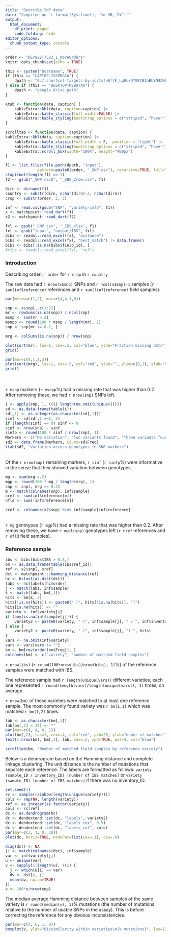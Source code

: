 ```yaml
---
title: "Describe SNP data"
date: "Compiled on `r format(Sys.time(), '%d %B, %Y')`"
output:
  html_document:
    df_print: paged
    code_folding: hide
editor_options:
  chunk_output_type: console
---
```



```r
order <- "DEra22-7523_1_moreOrders"
knitr::opts_chunk$set(echo = TRUE)

this <- system("hostname", TRUE)
if (this == "LAPTOP-IVSPBGCA") { 
	dpath <- "G:/.shortcut-targets-by-id/1mfeEftF_LgRcxOT98CBIaBbYN4ZHkBr_/share/image"
} else if (this == "DESKTOP-M2BA7AA") {
	dpath <- "google drive path"
}

ktab <- function(data, caption) {
    kableExtra::kbl(data, caption=caption) |>
    kableExtra::kable_classic(full_width=FALSE) |> 
    kableExtra::kable_styling(bootstrap_options = c("striped", "hover"))
}

scrolltab <- function(data, caption) {
kableExtra::kbl(data, caption=caption) |>
    kableExtra::kable_classic(full_width = F,  position = "right") |>
    kableExtra::kable_styling(bootstrap_options = c("striped", "hover"))  |> 
    kableExtra::scroll_box(width="100%", height="400px")
}
```


```r
f1 <- list.files(file.path(dpath, "input"), 
              pattern=paste0(order, "_SNP.csv"), recursive=TRUE, full=TRUE)
stopifnot(length(f1) == 1)
f2 <- gsub("_SNP.csv$", "_SNP_2row.csv", f1)

dirn <- dirname(f1)
country <- substr(dirn, nchar(dirn)-2, nchar(dirn))
crop <- substr(order, 2, 3)

inf <- read.csv(gsub("SNP", "variety-info", f1))
x <- matchpoint::read_dart(f1)
x2 <- matchpoint::read_dart(f2)

fxl <- gsub("_SNP.csv", "_IBS.xlsx", f1)
fxl <- gsub("input", "output/IBS", fxl)
dibs <- readxl::read_excel(fxl, "distance")
bibs <- readxl::read_excel(fxl, "best_match") |> data.frame()
bibs <- bibs[!is.na(bibs$field_id), ]
#ribs <- readxl::read_excel(fxl, "ref")
```

### Introduction

Describing order: `r order` for `r crop` in `r country`

The raw data had `r nrow(x$snp)` SNPs and `r ncol(x$snp)-1` samples (`r sum(inf$reference)` references and `r sum(!inf$reference)` field samples).  

```r
par(mfrow=c(1,2), mar=c(4,4,1,0))

snp <- x$snp[,-c(1:2)]
mr <- rowSums(is.na(snp)) / ncol(snp)
msnp <- sum(mr >.2)
msnpp <- round(100 * msnp / length(mr), 1)
snp <- snp[mr <= 0.2, ]

mrg <- colSums(is.na(snp)) / nrow(snp)

plot(sort(mr), las=1, cex=.5, col="blue", ylab="Fraction missing data", xlab="Markers", ylim=c(0,1), cex.axis=.8)
grid()

par(mar=c(4,1,1,3))
plot(sort(mrg), las=1, cex=.5, col="red", ylab="", ylim=c(0,1), xlab="Genotypes", yaxt = "n", cex.axis=.8)
grid()
```
</br></br>
`r msnp` markers (`r msnpp`%) had a missing rate that was higher than 0.2. After removing these, we had `r nrow(snp)` SNPs left.

```r
i <- apply(snp, 1, \(i) length(na.omit(unique(i))))
sd <- as.data.frame(table(i))
sd[,1] <- as.integer(as.character(sd[,1]))
sinf <- sd[sd[,1]==1, 2]
if (length(sinf) == 0) sinf <- 0
sinf <- nrow(snp) - sinf
sinfp <- round(100 * sinf / nrow(snp), 1)
Markers <- c("No variation", "Two variants found", "Three variants found")[sd[,1]]
sd2 <- data.frame(Markers, Count=sd$Freq)
ktab(sd2, "Variation across genotypes in SNP markers")
```

</br>
Of the `r nrow(snp)` remaining markers, `r sinf` (`r sinfp`%) were informative in the sense that they showed variation between genotypes. 
</br>

```r
mg <- sum(mrg >.2)
mgp <- round(100 * mg / length(mrg), 1)
snp <- snp[, mrg <= 0.2]
m <- match(colnames(snp), inf$sample)
nref <- sum(inf$reference[m])
nfld <- sum(!inf$reference[m])

sref <- colnames(x2$snp) %in% inf$sample[inf$reference]
```

</br>
`r mg` genotypes (`r mgp`%) had a missing rate that was higher than 0.2. After removing these, we have `r ncol(snp)` genotypes left (`r nref` references and `r nfld` field samples).

### Reference sample

```r
ibs <- bibs[bibs$IBS > 0.8,]
bm <- as.data.frame(table(ibs$ref_id))
ref <- x2$snp[, sref]
dst <- matchpoint:::hamming_distance(ref)
hc <- hclust(as.dist(dst))
labs <- hc$labels[hc$order]
j <- match(labs, inf$sample)
k <- match(labs, bm[,1])
hits <- bm[k, 2]
hits[!is.na(hits)] <- paste0(" [", hits[!is.na(hits)], "]")
hits[is.na(hits)] <- ""
variety <- inf$variety[j]
if (any(is.na(inf$sample[j]))) {
	variety2 <- paste0(variety, " (", inf$sample[j], " / ", inf$inventory[j],") ", hits)
} else {
	variety2 <- paste0(variety, " (", inf$sample[j], ") ", hits)
}
vars <- na.omit(inf$variety)
vars <- vars[vars != ""]
bm <- bm[rev(order(bm$Freq)), ]
colnames(bm) <- c("variety", "number of matched field samples")
```

`r nrow(ibs)` (`r round(100*nrow(ibs)/nrow(bibs), 1)`%) of the reference samples were matched with IBS. 

The reference sample had `r length(unique(vars))` different varieties, each one represented `r round(length(vars)/length(unique(vars)), 1)` times, on average.

`r nrow(bm)` of these varieties were matched to at least one reference sample. The most commonly found variety was `r bm[1,1]` which was matched `r bm[1,2]` times. 

<div class = "row">
<div class = "col-md-6">
```r
lab <- as.character(bm[,1])
lab[bm[,2] < 15] <- ""
par(mar=c(4, 4, 0, 1))
plot(bm[,2], las=1, cex=.4, col="red", pch=20, ylab="nuber of matches", xlab="order")
text(1:nrow(bm), bm[,2], lab, cex=.5, xpd=TRUE, pos=4, col="blue")
```
</div>
<div class = "col-md-5">
```r
scrolltab(bm, "Number of matched field samples by reference variety")
```
</div></div>


Below is a dendrogram based on the Hamming distance and complete linkage clustering. The unit distance is the number of mutations that separate each reference. The labels are formatted as follows: `variety (sample_ID / inventory_ID) [number of IBS matches]` or `variety (sample_ID) [number of IBS matches]` if there was no inventory_ID.

```r
set.seed(1)
rc <- sample(rainbow(length(unique(variety))))
cols <- rep(NA, length(variety))
ref <- as.integer(as.factor(variety))
cols <- rc[ref]
dc <- as.dendrogram(hc)
dc <- dendextend::set(dc, "labels", variety2)
dc <- dendextend::set(dc, "labels_cex", 0.5)
dc <- dendextend::set(dc, "labels_col", cols)
par(mar=c(3, 1, 0, 10))
plot(dc, horiz=TRUE, nodePar=list(cex=.1), cex=.6)
```



```r
diag(dst) <- NA
jj <- match(colnames(dst), inf$sample)
var <- inf$variety[jj]
u <- unique(var)
v <- sapply(1:length(u), \(i) {
  j <- which(u[i] == var)
  dv <- dst[j, j]
  mean(dv, na.rm=TRUE)
})
v <- 100*v/nrow(snp)

```

The median average Hamming distance between samples of the same variety is `r round(median(v), 1)`% mutations (the number of mutations relative to the number of usable SNPs in the assay). This is before correcting the reference for any obvious inconsistencies.

```r
par(mar=c(4, 6, 1, 0))
boxplot(v, ylab="Dissimilarity within varieties\n(% mutations)", las=1)
```

